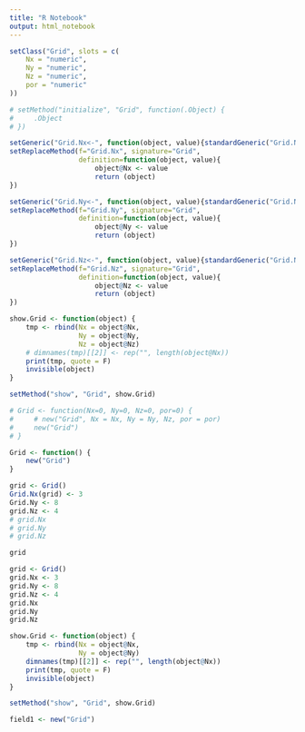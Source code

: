 ```yaml
---
title: "R Notebook"
output: html_notebook
---
```


```r
setClass("Grid", slots = c(
    Nx = "numeric",
    Ny = "numeric",
    Nz = "numeric",
    por = "numeric"
))

# setMethod("initialize", "Grid", function(.Object) {
#     .Object
# })

setGeneric("Grid.Nx<-", function(object, value){standardGeneric("Grid.Nx<-")})
setReplaceMethod(f="Grid.Nx", signature="Grid", 
                 definition=function(object, value){ 
                     object@Nx <- value
                     return (object)
})

setGeneric("Grid.Ny<-", function(object, value){standardGeneric("Grid.Ny<-")})
setReplaceMethod(f="Grid.Ny", signature="Grid", 
                 definition=function(object, value){ 
                     object@Ny <- value
                     return (object)
})

setGeneric("Grid.Nz<-", function(object, value){standardGeneric("Grid.Nz<-")})
setReplaceMethod(f="Grid.Nz", signature="Grid", 
                 definition=function(object, value){ 
                     object@Nz <- value
                     return (object)
})

show.Grid <- function(object) {
    tmp <- rbind(Nx = object@Nx,
                 Ny = object@Ny,
                 Nz = object@Nz)
    # dimnames(tmp)[[2]] <- rep("", length(object@Nx))
    print(tmp, quote = F)
    invisible(object)
}

setMethod("show", "Grid", show.Grid)

# Grid <- function(Nx=0, Ny=0, Nz=0, por=0) {
#     # new("Grid", Nx = Nx, Ny = Ny, Nz, por = por)
#     new("Grid")
# }

Grid <- function() {
    new("Grid")
}

grid <- Grid()
Grid.Nx(grid) <- 3
Grid.Ny <- 8
grid.Nz <- 4
# grid.Nx
# grid.Ny
# grid.Nz

grid

```

```r
grid <- Grid()
grid.Nx <- 3
grid.Ny <- 8
grid.Nz <- 4
grid.Nx
grid.Ny
grid.Nz
```


```r
show.Grid <- function(object) {
    tmp <- rbind(Nx = object@Nx,
                 Ny = object@Ny)
    dimnames(tmp)[[2]] <- rep("", length(object@Nx))
    print(tmp, quote = F)
    invisible(object)
}

setMethod("show", "Grid", show.Grid)
```

```r
field1 <- new("Grid")
```
